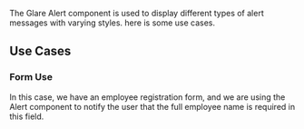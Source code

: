 
<Title>Alert Component Use Cases</Title>
<Meta of={AlertStories}/>

The Glare Alert component is used to display different types of alert messages with varying styles. here is some use cases.

## Use Cases

### Form Use
  In this case, we have an employee registration form, and we are using the Alert component to notify the user that the full employee name is required in this field.

  <div style={{ display: 'flex', flexDirection: 'column',margin:"30px 0" }}>
        <FieldSection name={'example'} label={'Employee Name'} warning_label='You must enter Full Employee Name' required_label={'*'} />
        <FieldSection name={'example2'} label={'BirthDate'} required_label={'*'} />
        <FieldSection name={'example3'} label={'Region'} required_label={'*'} />
  </div>




